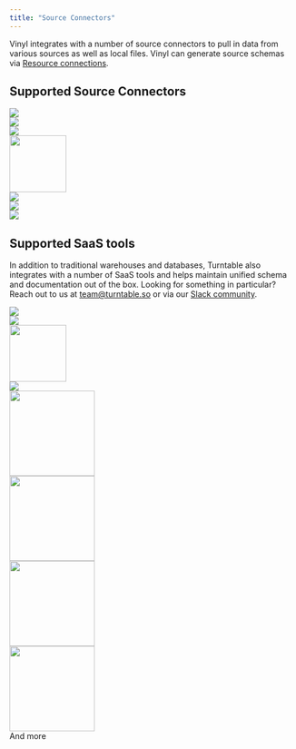 ```yaml
---
title: "Source Connectors"
---
```


Vinyl integrates with a number of source connectors to pull in data from various sources as well as local files. Vinyl can generate source schemas via [Resource connections](concepts/sources).

## Supported Source Connectors

<CardGroup cols={3}>
  <Card>
    <div className="mt-4">
      <img noZoom src="/logo/third_party/snowflake.png" />
    </div>
  </Card>
  <Card>
    <div cl>
      <img src="/logo/third_party/bigquery.png" />
    </div>
  </Card>
  <Card>
    <div className="mt-2">
      <img src="/logo/third_party/dbt-core.svg" />
    </div>
  </Card>
  <Card>
    <div className="flex justify-center mt-4">
      <img height="100" width="100" src="/logo/third_party/duckdb.png" />
    </div>
  </Card>
  <Card>
    <div>
      <img src="/logo/third_party/postgres.png" />
    </div>
  </Card>
  <Card>
    <div className="mt-6">
      <img src="/logo/third_party/s3.png" />
    </div>
  </Card>
  <Card>
    <div className="py-4">
      <img src="/logo/third_party/clickhouse.png" />
    </div>
  </Card>
</CardGroup>

## Supported SaaS tools

In addition to traditional warehouses and databases, Turntable also integrates with a number of SaaS tools and helps maintain unified schema and documentation out of the box. Looking for something in particular? Reach out to us at team@turntable.so or via our [Slack community](https://join.slack.com/t/turntable-community/shared_invite/zt-25p0olvhz-Z~c5QWq1jv2YFHQ46mMFDA).

<CardGroup cols={3}>
  <Card>
    <div className="mt-12">
      <img src="/logo/third_party/stripe.png" />
    </div>
  </Card>
  <Card>
    <div className="mt-14">
      <img src="/logo/third_party/hubspot.png" />
    </div>
  </Card>
  <Card>
    <div className="mt-8 flex justify-center">
      <img
        width="100px"
        height="100px"
        src="/logo/third_party/google_ads.png"
      />
    </div>
  </Card>
  <Card>
    <div className="mt-4">
      <img src="/logo/third_party/shopify.png" />
    </div>
  </Card>
  <Card>
    <div className="mt-6 flex justify-center ">
      <img
        width="150px"
        height="150px"
        src="/logo/third_party/salesforce.png"
      />
    </div>
  </Card>
  <Card>
    <div className="mt-12 flex justify-center ">
      <img width="150px" height="150px" src="/logo/third_party/airtable.png" />
    </div>
  </Card>
  <Card>
    <div className="mt-8 flex justify-center ">
      <img width="150px" height="150px" src="/logo/third_party/posthog.png" />
    </div>
  </Card>
  <Card>
    <div className="mt-8 flex justify-center ">
      <img width="150px" height="150px" src="/logo/third_party/mixpanel.png" />
    </div>
  </Card>
  <Card>
    <div className="mt-8 flex justify-center ">And more</div>
  </Card>
</CardGroup>
